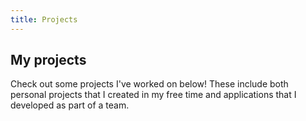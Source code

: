 ```yaml
---
title: Projects
---
```



## My projects

Check out some projects I've worked on below! These include both personal projects that I created in my free time and applications that I developed as part of a team.

<CardList>
  <Card
    title="UCSD Course Grapher"
    subtitle="A graphical course planning tool for UCSD students"
    linkPath="/projects/course-grapher"
  />
  <Card
    title="Triton SE"
    subtitle="Projects I've worked on for a student org that I lead"
    linkPath="/projects/tse"
  />
</CardList>
